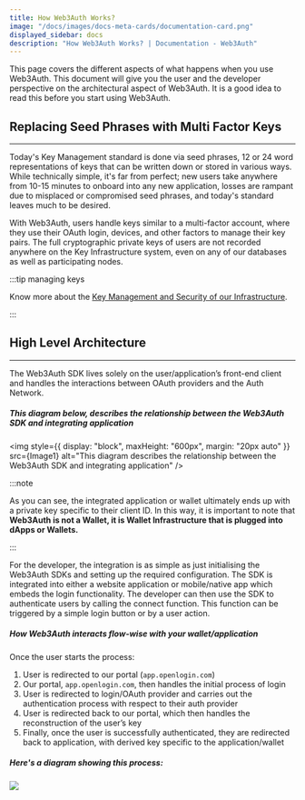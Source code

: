 ```yaml
---
title: How Web3Auth Works?
image: "/docs/images/docs-meta-cards/documentation-card.png"
displayed_sidebar: docs
description: "How Web3Auth Works? | Documentation - Web3Auth"
---
```



This page covers the different aspects of what happens when you use Web3Auth. This document will give you the user and the developer perspective on
the architectural aspect of Web3Auth. It is a good idea to read this before you start using Web3Auth.

## Replacing Seed Phrases with Multi Factor Keys

---

Today's Key Management standard is done via seed phrases, 12 or 24 word representations of keys that can be written down or stored in various ways.
While technically simple, it's far from perfect; new users take anywhere from 10-15 minutes to onboard into any new application, losses are rampant
due to misplaced or compromised seed phrases, and today's standard leaves much to be desired.

With Web3Auth, users handle keys similar to a multi-factor account, where they use their OAuth login, devices, and other factors to manage their key
pairs. The full cryptographic private keys of users are not recorded anywhere on the Key Infrastructure system, even on any of our databases as well
as participating nodes.

:::tip managing keys

Know more about the [Key Management and Security of our Infrastructure](/overview/key-management).

:::

## High Level Architecture

---

The Web3Auth SDK lives solely on the user/application’s front-end client and handles the interactions between OAuth providers and the Auth Network.

##### This diagram below, describes the relationship between the Web3Auth SDK and integrating application

<img
  style={{ display: "block", maxHeight: "600px", margin: "20px auto" }}
  src={Image1}
  alt="This diagram describes the relationship between the Web3Auth SDK and integrating application"
/>

:::note

As you can see, the integrated application or wallet ultimately ends up with a private key specific to their client ID. In this way, it is important
to note that **Web3Auth is not a Wallet, it is Wallet Infrastructure that is plugged into dApps or Wallets.**

:::

For the developer, the integration is as simple as just initialising the Web3Auth SDKs and setting up the required configuration. The SDK is
integrated into either a website application or mobile/native app which embeds the login functionality. The developer can then use the SDK to
authenticate users by calling the connect function. This function can be triggered by a simple login button or by a user action.

##### How Web3Auth interacts flow-wise with your wallet/application

Once the user starts the process:

1. User is redirected to our portal (`app.openlogin.com`)
2. Our portal, `app.openlogin.com`, then handles the initial process of login
3. User is redirected to login/OAuth provider and carries out the authentication process with respect to their auth provider
4. User is redirected back to our portal, which then handles the reconstruction of the user’s key
5. Finally, once the user is successfully authenticated, they are redirected back to application, with derived key specific to the application/wallet

##### Here's a diagram showing this process:

![](@site/static/contents/web3auth-working.png)

<!-- ##### This diagram below can help you understand how the keyshares are splitted and stored within different devices and the Auth Network: -->
